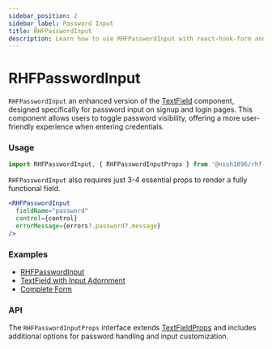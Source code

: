 ```yaml
---
sidebar_position: 2
sidebar_label: Password Input
title: RHFPasswordInput
description: Learn how to use RHFPasswordInput with react-hook-form and Material-UI to create secure and customizable password input fields. Explore key props, examples, and API details to enhance your React forms.
---
```



# RHFPasswordInput

`RHFPasswordInput` an enhanced version of the [TextField](https://mui.com/material-ui/react-text-field/) component,
designed specifically for password input on signup and login pages. 
This component allows users to toggle password visibility, 
offering a more user-friendly experience when entering credentials.

### Usage

```js
import RHFPasswordInput, { RHFPasswordInputProps } from '@nish1896/rhf-mui-components/mui/password-input';
```

`RHFPasswordInput` also requires  just 3-4 essential props to render a fully functional field.

```jsx
<RHFPasswordInput
  fieldName="password"
  control={control}
  errorMessage={errors?.password?.message}
/>
```

### Examples
- [RHFPasswordInput](https://rhf-mui-components-examples.netlify.app/textfield-and-passwordinput)
- [TextField with Input Adornment](https://mui.com/material-ui/react-text-field/#input-adornments)
- [Complete Form](https://rhf-mui-components-examples.netlify.app/complete-form)

### API
The `RHFPasswordInputProps` interface extends [TextFieldProps](https://mui.com/material-ui/api/text-field/) 
and includes additional options for password handling and input customization.

<RHFPasswordInputPropsTable />
